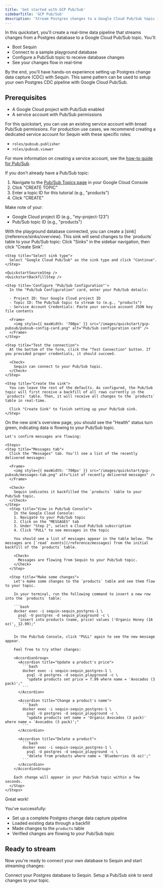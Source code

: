 ```yaml
---
title: 'Get started with GCP Pub/Sub'
sidebarTitle: 'GCP Pub/Sub'
description: 'Stream Postgres changes to a Google Cloud Pub/Sub topic in minutes. Build real-time data pipelines with Google Cloud Pub/Sub and Postgres change data capture (CDC).'
---
```



In this quickstart, you'll create a real-time data pipeline that streams changes from a Postgres database to a Google Cloud Pub/Sub topic. You'll:

- Boot Sequin
- Connect to a sample playground database
- Configure a Pub/Sub topic to receive database changes
- See your changes flow in real-time

By the end, you'll have hands-on experience setting up Postgres change data capture (CDC) with Sequin. This same pattern can be used to setup your own Postgres CDC pipeline with Google Cloud Pub/Sub.

## Prerequisites

- A Google Cloud project with Pub/Sub enabled
- A service account with Pub/Sub permissions

For this quickstart, you can use an existing service account with broad Pub/Sub permissions. For production use cases, we recommend creating a dedicated service account for Sequin with these specific roles:

- `roles/pubsub.publisher`
- `roles/pubsub.viewer`

For more information on creating a service account, see the [how-to guide for Pub/Sub](/how-to/stream-postgres-to-gcp-pubsub#create-a-service-account).

<Steps titleSize="h2">
 <Step title="Create a Pub/Sub Topic" icon="google">
  If you don't already have a Pub/Sub topic:

  1. Navigate to the [Pub/Sub Topics page](https://console.cloud.google.com/cloudpubsub/topic/list) in your Google Cloud Console
  2. Click "CREATE TOPIC"
  3. Enter a topic ID for this tutorial (e.g., "products")
  4. Click "CREATE"

  Make note of your:
  - Google Cloud project ID (e.g., "my-project-123")
  - Pub/Sub topic ID (e.g., "products")
 </Step>

 <QuickstartInitialSteps />
 <Step title="Create a Pub/Sub Sink" icon="google">
  With the playground database connected, you can create a [sink](/reference/sinks/overview). This sink will send changes to the `products` table to your Pub/Sub topic:

  <Steps>
    <Step title="Navigate to Sinks">
      Click "Sinks" in the sidebar navigation, then click "Create Sink".
    </Step>

    <Step title="Select sink type">
      Select "Google Cloud Pub/Sub" as the sink type and click "Continue".
    </Step>

    <QuickstartSourceStep />
    <QuickstartBackfillStep />

    <Step title='Configure "Pub/Sub Configuration"'>
      In the "Pub/Sub Configuration" card, enter your Pub/Sub details:

      - Project ID: Your Google Cloud project ID
      - Topic ID: The Pub/Sub topic to stream to (e.g., "products")
      - Service Account Credentials: Paste your service account JSON key file contents

      <Frame>
        <img style={{ maxWidth: '700px' }} src="/images/quickstart/gcp-pubsub/pubsub-config-card.png" alt="Pub/Sub configuration card" />
      </Frame>
    </Step>

    <Step title="Test the connection">
      At the bottom of the form, click the "Test Connection" button. If you provided proper credentials, it should succeed.

      <Check>
        Sequin can connect to your Pub/Sub topic.
      </Check>
    </Step>

    <Step title="Create the sink">
      You can leave the rest of the defaults. As configured, the Pub/Sub topic will first receive a backfill of all rows currently in the `products` table. Then, it will receive all changes to the `products` table in real-time.

      Click "Create Sink" to finish setting up your Pub/Sub sink.
    </Step>
  </Steps>
 </Step>

  <Step title="See changes flow to your Pub/Sub topic" icon="waveform-lines">
    On the new sink's overview page, you should see the "Health" status turn green, indicating data is flowing to your Pub/Sub topic.

    Let's confirm messages are flowing:

    <Steps>
    <Step title="Messages tab">
      Click the "Messages" tab. You'll see a list of the recently delivered messages:

      <Frame>
        <img style={{ maxWidth: '700px' }} src="/images/quickstart/gcp-pubsub/messages-tab.png" alt="List of recently delivered messages" />
      </Frame>

      <Check>
        Sequin indicates it backfilled the `products` table to your Pub/Sub topic.
      </Check>
    </Step>
      <Step title="View in Pub/Sub Console">
        In the Google Cloud Console:
        1. Navigate to your Pub/Sub topic
        2. Click on the "MESSAGES" tab
        3. Under "Step 2", select a Cloud Pub/Sub subscription
        4. Click "PULL" to see messages in the topic

        You should see a list of messages appear in the table below. The messages are [`read` events](/reference/messages) from the initial backfill of the `products` table.

        <Check>
          Messages are flowing from Sequin to your Pub/Sub topic.
        </Check>
      </Step>

      <Step title="Make some changes">
        Let's make some changes to the `products` table and see them flow to your topic.

        In your terminal, run the following command to insert a new row into the `products` table:

        ```bash
        docker exec -i sequin-sequin_postgres-1 \
          psql -U postgres -d sequin_playground -c \
          "insert into products (name, price) values ('Organic Honey (16 oz)', 12.99);"
        ```

        In the Pub/Sub Console, click "PULL" again to see the new message appear.

        Feel free to try other changes:

        <AccordionGroup>
          <Accordion title="Update a product's price">
            ```bash
            docker exec -i sequin-sequin_postgres-1 \
              psql -U postgres -d sequin_playground -c \
              "update products set price = 7.99 where name = 'Avocados (3 pack)';"
            ```
          </Accordion>

          <Accordion title="Change a product's name">
            ```bash
            docker exec -i sequin-sequin_postgres-1 \
              psql -U postgres -d sequin_playground -c \
              "update products set name = 'Organic Avocados (3 pack)' where name = 'Avocados (3 pack)';"
            ```
          </Accordion>

          <Accordion title="Delete a product">
            ```bash
            docker exec -i sequin-sequin_postgres-1 \
              psql -U postgres -d sequin_playground -c \
              "delete from products where name = 'Blueberries (6 oz)';"
            ```
          </Accordion>
        </AccordionGroup>

        Each change will appear in your Pub/Sub topic within a few seconds.
      </Step>
    </Steps>
  </Step>
</Steps>

<Check>
  Great work!
</Check>

You've successfully:

- Set up a complete Postgres change data capture pipeline
- Loaded existing data through a backfill
- Made changes to the `products` table
- Verified changes are flowing to your Pub/Sub topic

## Ready to stream

Now you're ready to connect your own database to Sequin and start streaming changes:

<CardGroup cols={2}>
  <Card title="Guide: Connect Postgres" icon="elephant" href="/connect-postgres">
    Connect your Postgres database to Sequin.
  </Card>
  <Card title="Guide: Setting up a Pub/Sub sink" icon="google" href="/how-to/stream-postgres-to-gcp-pubsub">
    Setup a Pub/Sub sink to send changes to your topic.
  </Card>
</CardGroup>